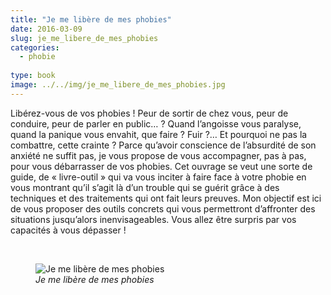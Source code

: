 ```yaml
---
title: "Je me libère de mes phobies"
date: 2016-03-09
slug: je_me_libere_de_mes_phobies
categories:
  - phobie
  
type: book
image: ../../img/je_me_libere_de_mes_phobies.jpg
---
```


Libérez-vous de vos phobies !
Peur de sortir de chez vous, peur de conduire, peur de parler en public... ?
Quand l’angoisse vous paralyse, quand la panique vous envahit, que faire ?
Fuir ?...
Et pourquoi ne pas la combattre, cette crainte ?
Parce qu’avoir conscience de l'absurdité de son anxiété ne suffit pas, je vous propose de vous accompagner, pas à pas, pour vous débarrasser de vos phobies.
Cet ouvrage se veut une sorte de guide, de « livre-outil » qui va vous inciter à faire face à votre phobie en vous montrant qu’il s’agit là d’un trouble qui se guérit grâce à des techniques et des traitements qui ont fait leurs preuves.
Mon objectif est ici de vous proposer des outils concrets qui vous permettront d’affronter des situations jusqu’alors inenvisageables.
Vous allez être surpris par vos capacités à vous dépasser !

<br>

![_Je me libère de mes phobies_](../../img/je_me_libere_de_mes_phobies.jpg)
